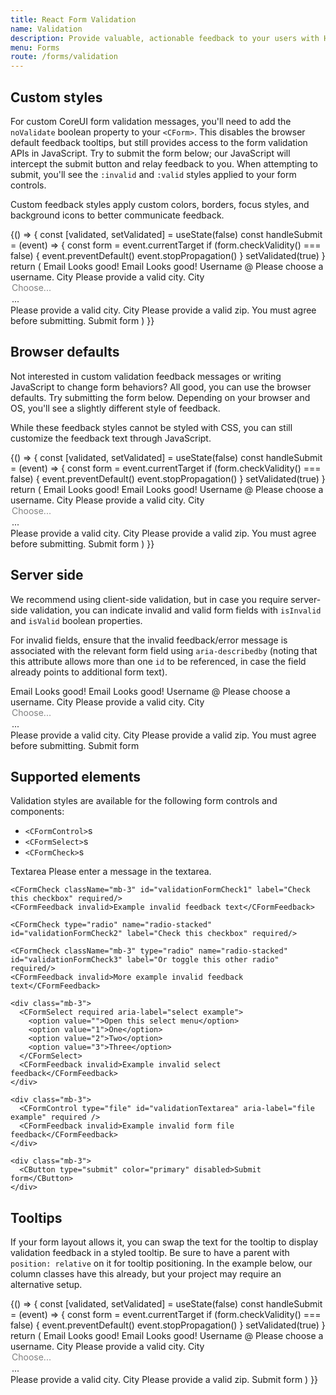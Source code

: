 ```yaml
---
title: React Form Validation
name: Validation
description: Provide valuable, actionable feedback to your users with HTML5 form validation, via browser default behaviors or custom styles and JavaScript.
menu: Forms
route: /forms/validation
---
```




<!-- ## How it works

Here's how form validation works with Bootstrap:

- HTML form validation is applied via CSS's two pseudo-classes, `:invalid` and `:valid`. It applies to `<input>`, `<select>`, and `<textarea>` elements.
- CoreUI for Bootstrap scopes the `:invalid` and `:valid` styles to parent `.was-validated` class, usually applied to the `<form>`. Otherwise, any required field without a value shows up as invalid on page load. This way, you may choose when to activate them (typically after form submission is attempted).
- To reset the appearance of the form (for instance, in the case of dynamic form submissions using AJAX), remove the `.was-validated` class from the `<form>` again after submission.
- As a fallback, `.is-invalid` and `.is-valid` classes may be used instead of the pseudo-classes for [server-side validation](#server-side). They do not require a `.was-validated` parent class.
- Due to constraints in how CSS works, we cannot (at present) apply styles to a `<label>` that comes before a form control in the DOM without the help of custom JavaScript.
- All modern browsers support the [constraint validation API](https://html.spec.whatwg.org/multipage/form-control-infrastructure.html#the-constraint-validation-api), a series of JavaScript methods for validating form controls.
- Feedback messages may utilize the [browser defaults](#browser-defaults) (different for each browser, and unstylable via CSS) or our custom feedback styles with additional HTML and CSS.
- You may provide custom validity messages with `setCustomValidity` in JavaScript.

With that in mind, consider the following demos for our custom form validation styles, optional server-side classes, and browser defaults. -->

## Custom styles

For custom CoreUI form validation messages, you'll need to add the `noValidate` boolean property to your `<CForm>`. This disables the browser default feedback tooltips, but still provides access to the form validation APIs in JavaScript. Try to submit the form below; our JavaScript will intercept the submit button and relay feedback to you. When attempting to submit, you'll see the `:invalid` and `:valid` styles applied to your form controls.

Custom feedback styles apply custom colors, borders, focus styles, and background icons to better communicate feedback. 

<Playground>
  {() => {
    const [validated, setValidated] = useState(false)
    const handleSubmit = (event) => {
      const form = event.currentTarget
      if (form.checkValidity() === false) {
        event.preventDefault()
        event.stopPropagation()
      }
      setValidated(true)
    }
    return (
      <CForm className="row g-3 needs-validation" noValidate validated={validated} onSubmit={handleSubmit}>
        <CCol md="4">
          <CFormLabel htmlFor="validationCustom01">Email</CFormLabel>
          <CFormControl type="text" id="validationCustom01" value="Mark" required/>
          <CFormFeedback valid>
            Looks good!
          </CFormFeedback>
        </CCol>
        <CCol md="4">
          <CFormLabel htmlFor="validationCustom02">Email</CFormLabel>
          <CFormControl type="text" id="validationCustom02" value="Otto" required/>
          <CFormFeedback valid>
            Looks good!
          </CFormFeedback>
        </CCol>
        <CCol md="4">
          <CFormLabel htmlFor="validationCustomUsername">Username</CFormLabel>
          <CInputGroup className="has-validation">
            <CInputGroupText id="inputGroupPrepend">@</CInputGroupText>
            <CFormControl type="text" id="validationCustomUsername" value="" aria-describedby="inputGroupPrepend" required/>
            <CFormFeedback invalid>
            Please choose a username.
            </CFormFeedback>
          </CInputGroup>
        </CCol>
        <CCol md="6">
          <CFormLabel htmlFor="validationCustom03">City</CFormLabel>
          <CFormControl type="text" id="validationCustom03" required/>
          <CFormFeedback invalid>
            Please provide a valid city.
          </CFormFeedback>
        </CCol>
        <CCol md="3">
          <CFormLabel htmlFor="validationCustom04">City</CFormLabel>
          <CFormSelect id="validationCustom04">
            <option selected disabled>Choose...</option>
            <option>...</option>
          </CFormSelect>
          <CFormFeedback invalid>
            Please provide a valid city.
          </CFormFeedback>
        </CCol>
        <CCol md="3">
          <CFormLabel htmlFor="validationCustom05">City</CFormLabel>
          <CFormControl type="text" id="validationCustom05" required/>
          <CFormFeedback invalid>
            Please provide a valid zip.
          </CFormFeedback>
        </CCol>
        <CCol xs="12">
          <CFormCheck type="checkbox" id="invalidCheck" label="Agree to terms and conditions" required/>
          <CFormFeedback invalid>
            You must agree before submitting.
          </CFormFeedback>
        </CCol>
        <CCol xs="12">
          <CButton color="primary" type="submit">Submit form</CButton>
        </CCol>
      </CForm>
    )
  }}
</Playground>

## Browser defaults

Not interested in custom validation feedback messages or writing JavaScript to change form behaviors? All good, you can use the browser defaults. Try submitting the form below. Depending on your browser and OS, you'll see a slightly different style of feedback.

While these feedback styles cannot be styled with CSS, you can still customize the feedback text through JavaScript.

<Playground>
  {() => {
    const [validated, setValidated] = useState(false)
    const handleSubmit = (event) => {
      const form = event.currentTarget
      if (form.checkValidity() === false) {
        event.preventDefault()
        event.stopPropagation()
      }
      setValidated(true)
    }
    return (
      <CForm className="row g-3 needs-validation" validated={validated} onSubmit={handleSubmit}>
        <CCol md="4">
          <CFormLabel htmlFor="validationDefault01">Email</CFormLabel>
          <CFormControl type="text" id="validationDefault01" value="Mark" required/>
          <CFormFeedback valid>
            Looks good!
          </CFormFeedback>
        </CCol>
        <CCol md="4">
          <CFormLabel htmlFor="validationDefault02">Email</CFormLabel>
          <CFormControl type="text" id="validationDefault02" value="Otto" required/>
          <CFormFeedback valid>
            Looks good!
          </CFormFeedback>
        </CCol>
        <CCol md="4">
          <CFormLabel htmlFor="validationDefaultUsername">Username</CFormLabel>
          <CInputGroup className="has-validation">
            <CInputGroupText id="inputGroupPrepend02">@</CInputGroupText>
            <CFormControl type="text" id="validationDefaultUsername" value="" aria-describedby="inputGroupPrepend02" required/>
            <CFormFeedback invalid>
            Please choose a username.
            </CFormFeedback>
          </CInputGroup>
        </CCol>
        <CCol md="6">
          <CFormLabel htmlFor="validationDefault03">City</CFormLabel>
          <CFormControl type="text" id="validationDefault03" required/>
          <CFormFeedback invalid>
            Please provide a valid city.
          </CFormFeedback>
        </CCol>
        <CCol md="3">
          <CFormLabel htmlFor="validationDefault04">City</CFormLabel>
          <CFormSelect id="validationDefault04">
            <option selected disabled>Choose...</option>
            <option>...</option>
          </CFormSelect>
          <CFormFeedback invalid>
            Please provide a valid city.
          </CFormFeedback>
        </CCol>
        <CCol md="3">
          <CFormLabel htmlFor="validationDefault05">City</CFormLabel>
          <CFormControl type="text" id="validationDefault05" required/>
          <CFormFeedback invalid>
            Please provide a valid zip.
          </CFormFeedback>
        </CCol>
        <CCol xs="12">
          <CFormCheck type="checkbox" id="invalidCheck" label="Agree to terms and conditions" required/>
          <CFormFeedback invalid>
            You must agree before submitting.
          </CFormFeedback>
        </CCol>
        <CCol xs="12">
          <CButton color="primary" type="submit">Submit form</CButton>
        </CCol>
      </CForm>
    )
  }}
</Playground>

## Server side

We recommend using client-side validation, but in case you require server-side validation, you can indicate invalid and valid form fields with `isInvalid` and `isValid` boolean properties.

For invalid fields, ensure that the invalid feedback/error message is associated with the relevant form field using `aria-describedby` (noting that this attribute allows more than one `id` to be referenced, in case the field already points to additional form text).


<Playground>
  <CForm className="row g-3 needs-validation">
    <CCol md="4">
      <CFormLabel htmlFor="validationServer01">Email</CFormLabel>
      <CFormControl type="text" id="validationServer01" value="Mark" isValid required/>
      <CFormFeedback valid>
        Looks good!
      </CFormFeedback>
    </CCol>
    <CCol md="4">
      <CFormLabel htmlFor="validationServer02">Email</CFormLabel>
      <CFormControl type="text" id="validationServer02" value="Otto" isValid required/>
      <CFormFeedback valid>
        Looks good!
      </CFormFeedback>
    </CCol>
    <CCol md="4">
      <CFormLabel htmlFor="validationServerUsername">Username</CFormLabel>
      <CInputGroup className="has-validation">
        <CInputGroupText id="inputGroupPrepend03">@</CInputGroupText>
        <CFormControl type="text" id="validationServerUsername" value="" aria-describedby="inputGroupPrepend03" isInvalid required/>
        <CFormFeedback invalid>
        Please choose a username.
        </CFormFeedback>
      </CInputGroup>
    </CCol>
    <CCol md="6">
      <CFormLabel htmlFor="validationServer03">City</CFormLabel>
      <CFormControl type="text" id="validationServer03" isInvalid required/>
      <CFormFeedback invalid>
        Please provide a valid city.
      </CFormFeedback>
    </CCol>
    <CCol md="3">
      <CFormLabel htmlFor="validationServer04">City</CFormLabel>
      <CFormSelect id="validationServer04" isInvalid>
        <option selected disabled>Choose...</option>
        <option>...</option>
      </CFormSelect>
      <CFormFeedback invalid>
        Please provide a valid city.
      </CFormFeedback>
    </CCol>
    <CCol md="3">
      <CFormLabel htmlFor="validationServer05">City</CFormLabel>
      <CFormControl type="text" id="validationServer05" isInvalid required/>
      <CFormFeedback invalid>
        Please provide a valid zip.
      </CFormFeedback>
    </CCol>
    <CCol xs="12">
      <CFormCheck type="checkbox" id="invalidCheck" label="Agree to terms and conditions" isInvalid required/>
      <CFormFeedback invalid>
        You must agree before submitting.
      </CFormFeedback>
    </CCol>
    <CCol xs="12">
      <CButton color="primary" type="submit">Submit form</CButton>
    </CCol>
  </CForm>
</Playground>

## Supported elements

Validation styles are available for the following form controls and components:

- `<CFormControl>`s
- `<CFormSelect>`s
- `<CFormCheck>`s

<Playground>
  <CForm validated={true}>
    <div class="mb-3">
      <CFormLabel for="validationTextarea" class="form-label">Textarea</CFormLabel>
      <CFormControl component="textarea" id="validationTextarea" placeholder="Required example textarea" isInvalid required></CFormControl>
      <CFormFeedback invalid>
        Please enter a message in the textarea.
      </CFormFeedback>
    </div>

    <CFormCheck className="mb-3" id="validationFormCheck1" label="Check this checkbox" required/>
    <CFormFeedback invalid>Example invalid feedback text</CFormFeedback>

    <CFormCheck type="radio" name="radio-stacked" id="validationFormCheck2" label="Check this checkbox" required/>

    <CFormCheck className="mb-3" type="radio" name="radio-stacked" id="validationFormCheck3" label="Or toggle this other radio" required/>
    <CFormFeedback invalid>More example invalid feedback text</CFormFeedback>

    <div class="mb-3">
      <CFormSelect required aria-label="select example">
        <option value="">Open this select menu</option>
        <option value="1">One</option>
        <option value="2">Two</option>
        <option value="3">Three</option>
      </CFormSelect>
      <CFormFeedback invalid>Example invalid select feedback</CFormFeedback>
    </div>

    <div class="mb-3">
      <CFormControl type="file" id="validationTextarea" aria-label="file example" required />
      <CFormFeedback invalid>Example invalid form file feedback</CFormFeedback>
    </div>

    <div class="mb-3">
      <CButton type="submit" color="primary" disabled>Submit form</CButton>
    </div>
  </CForm>
</Playground>

## Tooltips

If your form layout allows it, you can swap the text for the tooltip to display validation feedback in a styled tooltip. Be sure to have a parent with `position: relative` on it for tooltip positioning. In the example below, our column classes have this already, but your project may require an alternative setup.

<Playground>
  {() => {
    const [validated, setValidated] = useState(false)
    const handleSubmit = (event) => {
      const form = event.currentTarget
      if (form.checkValidity() === false) {
        event.preventDefault()
        event.stopPropagation()
      }
      setValidated(true)
    }
    return (
      <CForm className="row g-3 needs-validation" noValidate validated={validated} onSubmit={handleSubmit}>
        <CCol md="4" className="position-relative">
          <CFormLabel htmlFor="validationTooltip01">Email</CFormLabel>
          <CFormControl type="text" id="validationTooltip01" value="Mark" required/>
          <CFormFeedback tooltip valid>
            Looks good!
          </CFormFeedback>
        </CCol>
        <CCol md="4" className="position-relative">
          <CFormLabel htmlFor="validationTooltip02">Email</CFormLabel>
          <CFormControl type="text" id="validationTooltip02" value="Otto" required/>
          <CFormFeedback tooltip valid>
            Looks good!
          </CFormFeedback>
        </CCol>
        <CCol md="4" className="position-relative">
          <CFormLabel htmlFor="validationTooltipUsername">Username</CFormLabel>
          <CInputGroup className="has-validation">
            <CInputGroupText id="inputGroupPrepend">@</CInputGroupText>
            <CFormControl type="text" id="validationTooltipUsername" value="" aria-describedby="inputGroupPrepend" required/>
            <CFormFeedback tooltip invalid>
            Please choose a username.
            </CFormFeedback>
          </CInputGroup>
        </CCol>
        <CCol md="6" className="position-relative">
          <CFormLabel htmlFor="validationTooltip03">City</CFormLabel>
          <CFormControl type="text" id="validationTooltip03" required/>
          <CFormFeedback tooltip invalid>
            Please provide a valid city.
          </CFormFeedback>
        </CCol>
        <CCol md="3" className="position-relative">
          <CFormLabel htmlFor="validationTooltip04">City</CFormLabel>
          <CFormSelect id="validationTooltip04" required>
            <option selected disabled value="">Choose...</option>
            <option>...</option>
          </CFormSelect>
          <CFormFeedback tooltip invalid>
            Please provide a valid city.
          </CFormFeedback>
        </CCol>
        <CCol md="3" className="position-relative">
          <CFormLabel htmlFor="validationTooltip05">City</CFormLabel>
          <CFormControl type="text" id="validationTooltip05" required/>
          <CFormFeedback tooltip invalid>
            Please provide a valid zip.
          </CFormFeedback>
        </CCol>
        <CCol xs="12" className="position-relative">
          <CButton color="primary" type="submit">Submit form</CButton>
        </CCol>
      </CForm>
    )
  }}
</Playground>